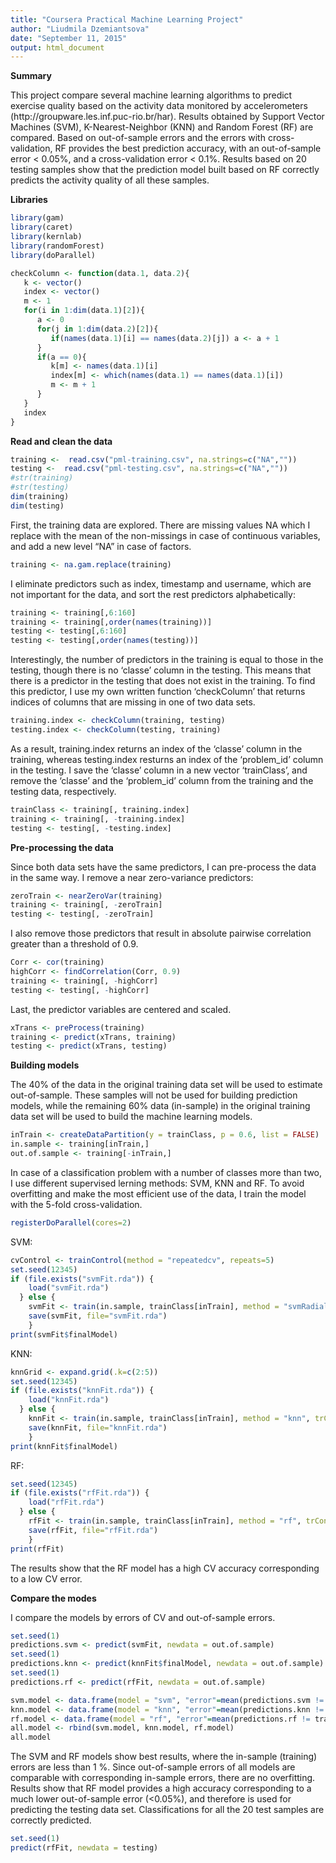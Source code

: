 ```yaml
---
title: "Coursera Practical Machine Learning Project"
author: "Liudmila Dzemiantsova"
date: "September 11, 2015"
output: html_document
---
```

**Summary** 

This project compare several machine learning algorithms to predict exercise quality based on the activity data monitored by accelerometers (http://groupware.les.inf.puc-rio.br/har). Results obtained by Support Vector Machines (SVM), K-Nearest-Neighbor (KNN) and Random Forest (RF) are compared. Based on out-of-sample errors and the errors with cross-validation, RF provides the best prediction accuracy, with an out-of-sample error < 0.05%, and a cross-validation error < 0.1%. Results based on 20 testing samples show that the prediction model built based on RF correctly predicts the activity quality of all these samples.

**Libraries**
```r
library(gam)
library(caret)
library(kernlab)
library(randomForest)
library(doParallel)

checkColumn <- function(data.1, data.2){
   k <- vector()
   index <- vector()
   m <- 1
   for(i in 1:dim(data.1)[2]){
      a <- 0
      for(j in 1:dim(data.2)[2]){
         if(names(data.1)[i] == names(data.2)[j]) a <- a + 1
      }
      if(a == 0){
         k[m] <- names(data.1)[i]
         index[m] <- which(names(data.1) == names(data.1)[i])
         m <- m + 1
      }
   } 
   index  
}
```
**Read and clean the data**

```r
training <-  read.csv("pml-training.csv", na.strings=c("NA",""))
testing <-  read.csv("pml-testing.csv", na.strings=c("NA",""))
#str(training)
#str(testing)
dim(training)
dim(testing)
```

First, the training data are explored. There are missing values NA which I replace with the mean of the non-missings in case of continuous variables, and add a new level "NA" in case of factors.
```r
training <- na.gam.replace(training)
```

I eliminate predictors such as index, timestamp and username, which are not important for the data, and sort the rest predictors alphabetically:
```r
training <- training[,6:160]
training <- training[,order(names(training))]
testing <- testing[,6:160]
testing <- testing[,order(names(testing))]
```

Interestingly, the number of predictors in the training is equal to those in the testing, though there is no 'classe' column in the testing. This means that there is a predictor in the testing that does not exist in the training. To find this predictor, I use my own written function 'checkColumn' that returns indices of columns that are missing in one of two data sets.  

```r
training.index <- checkColumn(training, testing)
testing.index <- checkColumn(testing, training) 
```

As a result, training.index returns an index of the 'classe' column in the training, whereas testing.index resturns an index of the 'problem_id' column in the testing. I save the 'classe' column in a new vector 'trainClass', and remove the 'classe' and the 'problem_id' column from the training and the testing data, respectively.

```r
trainClass <- training[, training.index]
training <- training[, -training.index]
testing <- testing[, -testing.index]
```

**Pre-processing the data**

Since both data sets have the same predictors, I can pre-process the data in the same way. I remove a near zero-variance predictors:
```r
zeroTrain <- nearZeroVar(training)
training <- training[, -zeroTrain]
testing <- testing[, -zeroTrain]
```

I also remove those predictors that result in absolute pairwise correlation greater than a threshold of 0.9.
```r
Corr <- cor(training)
highCorr <- findCorrelation(Corr, 0.9)
training <- training[, -highCorr]
testing <- testing[, -highCorr]
```

Last, the predictor variables are centered and scaled.
```r
xTrans <- preProcess(training)
training <- predict(xTrans, training)
testing <- predict(xTrans, testing)
```
**Building models**

The 40% of the data in the original training data set will be used to estimate out-of-sample. These samples will not be used for building prediction models, while the remaining 60% data (in-sample) in the original training data set will be used to build the machine learning models. 
```r
inTrain <- createDataPartition(y = trainClass, p = 0.6, list = FALSE)
in.sample <- training[inTrain,]
out.of.sample <- training[-inTrain,]
```

In case of a classification problem with a number of classes more than two, I use different supervised lerning methods: SVM, KNN and RF. To avoid overfitting and make the most efficient use of the data, I train the model with the 5-fold cross-validation. 
```r
registerDoParallel(cores=2)
```

SVM:
```r
cvControl <- trainControl(method = "repeatedcv", repeats=5)
set.seed(12345)
if (file.exists("svmFit.rda")) {
    load("svmFit.rda")
  } else {
    svmFit <- train(in.sample, trainClass[inTrain], method = "svmRadial", trControl = cvControl)
    save(svmFit, file="svmFit.rda")
    }
print(svmFit$finalModel)
```

KNN:
```r
knnGrid <- expand.grid(.k=c(2:5))
set.seed(12345)
if (file.exists("knnFit.rda")) {
    load("knnFit.rda")
  } else {
    knnFit <- train(in.sample, trainClass[inTrain], method = "knn", trControl = cvControl, tuneGrid = knnGrid)
    save(knnFit, file="knnFit.rda")
    }
print(knnFit$finalModel)
```

RF:
```r
set.seed(12345)
if (file.exists("rfFit.rda")) {
    load("rfFit.rda")
  } else {
    rfFit <- train(in.sample, trainClass[inTrain], method = "rf", trControl = cvControl)
    save(rfFit, file="rfFit.rda")
    }
print(rfFit)
```
The results show that the RF model has a high CV accuracy corresponding to a low CV error.  

**Compare the modes**

I compare the models by errors of CV and out-of-sample errors.
```r
set.seed(1)
predictions.svm <- predict(svmFit, newdata = out.of.sample)
set.seed(1)
predictions.knn <- predict(knnFit$finalModel, newdata = out.of.sample)
set.seed(1)
predictions.rf <- predict(rfFit, newdata = out.of.sample)
```

```r
svm.model <- data.frame(model = "svm", "error"=mean(predictions.svm != trainClass[-inTrain]))
knn.model <- data.frame(model = "knn", "error"=mean(predictions.knn != trainClass[-inTrain]))
rf.model <- data.frame(model = "rf", "error"=mean(predictions.rf != trainClass[-inTrain]))
all.model <- rbind(svm.model, knn.model, rf.model)
all.model
```

The SVM and RF models show best results, where the in-sample (training) errors are less than 1 %. Since out-of-sample errors of all models are comparable with corresponding in-sample errors, there are no overfitting. Results show that RF model provides a high accuracy corresponding to a much lower out-of-sample error (<0.05%), and therefore is used for predicting the testing data set. Classifications for all the 20 test samples are correctly predicted. 
```r
set.seed(1)
predict(rfFit, newdata = testing)
```





